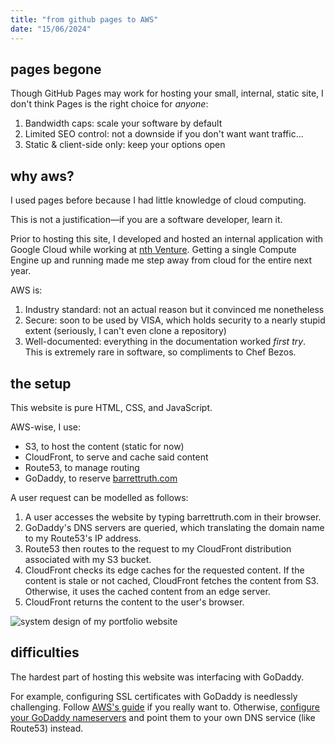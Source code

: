 ```yaml
---
title: "from github pages to AWS"
date: "15/06/2024"
---
```


## pages begone

Though GitHub Pages may work for hosting your small, internal, static site, I don't think Pages is the right choice for _anyone_:

1.  Bandwidth caps: scale your software by default
2.  Limited SEO control: not a downside if you don't want want traffic...
3.  Static & client-side only: keep your options open

## why aws?

I used pages before because I had little knowledge of cloud computing.

This is not a justification—if you are a software developer, learn it.

Prior to hosting this site, I developed and hosted an internal application with Google Cloud while working at [nth Venture](https://nthventure.com). Getting a single Compute Engine up and running made me step away from cloud for the entire next year.

AWS is:

1.  Industry standard: not an actual reason but it convinced me nonetheless
2.  Secure: soon to be used by VISA, which holds security to a nearly stupid extent (seriously, I can't even clone a repository)
3.  Well-documented: everything in the documentation worked _first try_. This is extremely rare in software, so compliments to Chef Bezos.

## the setup

This website is pure HTML, CSS, and JavaScript.

AWS-wise, I use:

- S3, to host the content (static for now)
- CloudFront, to serve and cache said content
- Route53, to manage routing
- GoDaddy, to reserve [barrettruth.com](https://barrettruth.com)

A user request can be modelled as follows:

1.  A user accesses the website by typing barrettruth.com in their browser.
2.  GoDaddy's DNS servers are queried, which translating the domain name to my Route53's IP address.
3.  Route53 then routes to the request to my CloudFront distribution associated with my S3 bucket.
4.  CloudFront checks its edge caches for the requested content. If the content is stale or not cached, CloudFront fetches the content from S3. Otherwise, it uses the cached content from an edge server.
5.  CloudFront returns the content to the user's browser.

![system design of my portfolio website](/public/posts/from-github-pages-to-aws/website-design.webp)

## difficulties

The hardest part of hosting this website was interfacing with GoDaddy.

For example, configuring SSL certificates with GoDaddy is needlessly challenging. Follow [AWS's guide](https://docs.aws.amazon.com/amplify/latest/userguide/to-add-a-custom-domain-managed-by-godaddy.html) if you really want to. Otherwise, [configure your GoDaddy nameservers](https://www.godaddy.com/help/edit-my-domain-nameservers-664) and point them to your own DNS service (like Route53) instead.
